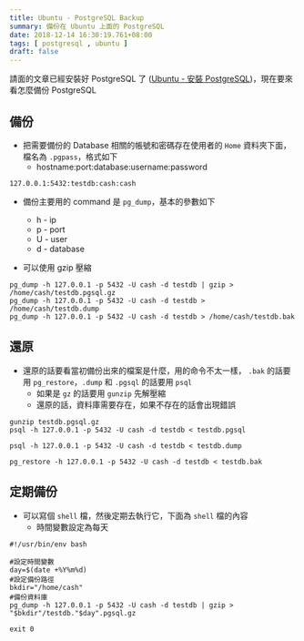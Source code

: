```yaml
---
title: Ubuntu - PostgreSQL Backup
summary: 備份在 Ubuntu 上面的 PostgreSQL
date: 2018-12-14 16:30:19.761+08:00
tags: [ postgresql , ubuntu ]
draft: false
---
```


請面的文章已經安裝好 PostgreSQL 了 ([Ubuntu - 安裝 PostgreSQL](https://blog.cashwu.com/blog/ubuntu-install-postgresql))，現在要來看怎麼備份 PostgreSQL

## 備份

- 把需要備份的 Database 相關的帳號和密碼存在使用者的 `Home` 資料夾下面，檔名為 `.pgpass`，格式如下
	- hostname:port:database:username:password

```shell
127.0.0.1:5432:testdb:cash:cash
```

- 備份主要用的 command 是 `pg_dump`，基本的參數如下
	- h - ip
	- p - port
	- U - user
	- d - database

- 可以使用 gzip 壓縮

```shell
pg_dump -h 127.0.0.1 -p 5432 -U cash -d testdb | gzip > /home/cash/testdb.pgsql.gz
pg_dump -h 127.0.0.1 -p 5432 -U cash -d testdb > /home/cash/testdb.dump
pg_dump -h 127.0.0.1 -p 5432 -U cash -d testdb > /home/cash/testdb.bak
```

## 還原

- 還原的話要看當初備份出來的檔案是什麼，用的命令不太一樣， `.bak` 的話要用  `pg_restore`，`.dump` 和 `.pgsql` 的話要用 `psql`
	- 如果是 `gz` 的話要用 `gunzip` 先解壓縮
	- 還原的話，資料庫需要存在，如果不存在的話會出現錯誤

```shell
gunzip testdb.pgsql.gz
psql -h 127.0.0.1 -p 5432 -U cash -d testdb < testdb.pgsql

psql -h 127.0.0.1 -p 5432 -U cash -d testdb < testdb.dump

pg_restore -h 127.0.0.1 -p 5432 -U cash -d testdb < testdb.bak
```

## 定期備份

- 可以寫個 `shell` 檔，然後定期去執行它，下面為 `shell` 檔的內容
	- 時間變數設定為每天

```shell
#!/usr/bin/env bash

#設定時間變數
day=$(date +%Y%m%d)
#設定備份路徑
bkdir="/home/cash"
#備份資料庫
pg_dump -h 127.0.0.1 -p 5432 -U cash -d testdb | gzip > "$bkdir"/testdb."$day".pgsql.gz

exit 0
```